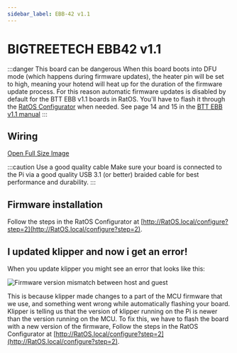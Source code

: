 ```yaml
---
sidebar_label: EBB-42 v1.1
---
```



# BIGTREETECH EBB42 v1.1

:::danger This board can be dangerous
When this board boots into DFU mode (which happens during firmware updates), the heater pin will be set to high, meaning your hotend will heat up for the duration of the firmware update process.
For this reason automatic firmware updates is disabled by default for the BTT EBB v1.1 boards in RatOS. You'll have to flash it through the [RatOS Configurator](http://RatOS.local/configure?step=2) when needed.
See page 14 and 15 in the [BTT EBB v1.1 manual](<https://github.com/bigtreetech/EBB/blob/master/EBB%20CAN%20V1.1%20(STM32G0B1)/EBB42%20CAN%20V1.1/BIGTREETECH%20EBB42%20CAN%20V1.1%20User%20Manual.pdf>)
:::

## Wiring

<WiringSVG width="100%" height={null} />

[Open Full Size Image](_media/ebb42-wiring.svg)

:::caution Use a good quality cable
Make sure your board is connected to the Pi via a good quality USB 3.1 (or better) braided cable for best performance and durability.
:::

## Firmware installation

Follow the steps in the RatOS Configurator at [http://RatOS.local/configure?step=2](http://RatOS.local/configure?step=2).

## I updated klipper and now i get an error!

When you update klipper you might see an error that looks like this:

![Firmware version mismatch between host and guest](/img/firmware_version_mismatch.png)

This is because klipper made changes to a part of the MCU firmware that we use, and something went wrong while automatically flashing your board. Klipper is telling us that the version of klipper running on the Pi is newer than the version running on the MCU. To fix this, we have to flash the board with a new version of the firmware, Follow the steps in the RatOS Configurator at [http://RatOS.local/configure?step=2](http://RatOS.local/configure?step=2).
